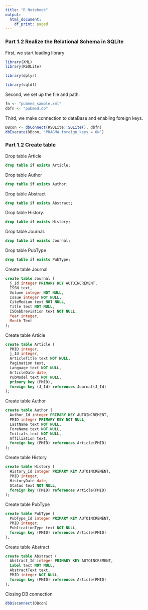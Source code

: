 ```yaml
---
title: "R Notebook"
output:
  html_document:
    df_print: paged
---
```

### Part 1.2 Realize the Relational Schema in SQLite

First, we start loading library
```r
library(XML)
library(RSQLite)

library(dplyr)

library(sqldf)
```

Second, we set up the file and path.
```r
fn <- "pubmed_sample.xml"
dbfn <- "pubmed.db"
```

Third, we make connection to dataBase and enabling foreign keys.
```r
DBcon <- dbConnect(RSQLite::SQLite(), dbfn)
dbExecute(DBcon, "PRAGMA foreign_keys = ON")
```


### Part 1.2 Create table

Drop table Article
```sql
drop table if exists Article;
```

Drop table Author
```sql
drop table if exists Author;
```

Drop table Abstract
```sql
drop table if exists Abstract;
```

Drop table History.
```sql
drop table if exists History;
```

Drop table Journal.
```sql
drop table if exists Journal;
```


Drop table PubType
```sql
drop table if exists PubType;
```

Create table Journal
```sql
create table Journal (
  j_Id integer PRIMARY KEY AUTOINCREMENT,
  ISSN text,
  Volume integer NOT NULL,
  Issue integer NOT NULL,
  CiteMedium text NOT NULL,
  Title text NOT NULL,
  ISOabbreviation text NOT NULL,
  Year integer,
  Month Text
);
```

Create table Article
```sql
create table Article (
  PMID integer,
  j_Id integer,
  ArticleTitle text NOT NULL,
  Pagination text,
  Language text NOT NULL,
  ArticleDate date,
  PubModel text NOT NULL,
  primary key (PMID),
  foreign key (J_Id) references Journal(J_Id)
);
```

Create table Author
```sql
create table Author (
  Author_Id integer PRIMARY KEY AUTOINCREMENT,
  PMID integer PRIMARY KEY NOT NULL,
  LastName text NOT NULL,
  ForeName text NOT NULL,
  Initials text NOT NULL,
  Affiliation text,
  foreign key (PMID) references Article(PMID)
);
```



Create table History
```sql
create table History (
  History_Id integer PRIMARY KEY AUTOINCREMENT,
  PMID integer,
  HistoryDate date,
  Status text NOT NULL,
  foreign key (PMID) references Article(PMID)
);
```

Create table PubType
```sql
create table PubType (
  PubType_Id integer PRIMARY KEY AUTOINCREMENT,
  PMID integer,
  PublicationType text NOT NULL,
  foreign key (PMID) references Article(PMID)
);
```

Create table Abstract
```sql
create table Abstract (
  Abstract_Id integer PRIMARY KEY AUTOINCREMENT,
  Label text NOT NULL,
  AbstractText text,
  PMID integer NOT NULL,
  foreign key (PMID) references Article(PMID)
);
```

Closing DB connection
```r
dbDisconnect(DBcon)
```

